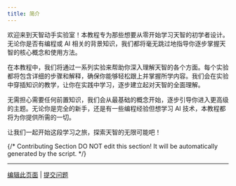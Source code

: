 ```yaml
---
title: 简介
---
```


欢迎来到天智动手实验室！本教程专为那些想要从零开始学习天智的初学者设计。无论你是否有编程或 AI 相关的背景知识，我们都将毫无跳过地指导你逐步掌握天智的核心概念和使用方法。

在本教程中，我们将通过一系列实验来帮助你深入理解天智的各个方面。每个实验都将包含详细的步骤和解释，确保你能够轻松跟上并掌握所学内容。我们会在实验中穿插知识的教学，让你在实践中学习，逐步建立起对天智的全面理解。

无需担心需要任何前置知识，我们会从最基础的概念开始，逐步引导你进入更高级的主题。无论你是完全的新手，还是有一些编程经验但想学习 AI 技术，本教程都将为你提供所需的一切。

让我们一起开始这段学习之旅，探索天智的无限可能吧！

{/*
Contributing Section
DO NOT edit this section!
It will be automatically generated by the script.
*/}

---

[编辑此页面](https://github.com/langgenius/dify-docs/edit/main/zh-hans/workshop/readme.mdx) | [提交问题](https://github.com/langgenius/dify-docs/issues/new?template=docs.yml)

